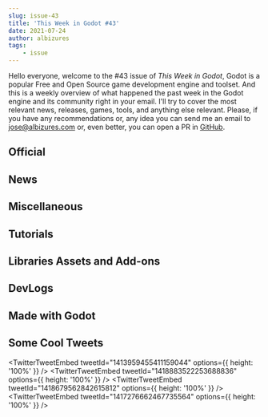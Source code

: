 ```yaml
---
slug: issue-43
title: 'This Week in Godot #43'
date: 2021-07-24
author: albizures
tags:
	- issue
---
```


Hello everyone, welcome to the #43 issue of _This Week in Godot_, Godot is a popular Free and Open Source game development engine and toolset. And this is a weekly overview of what happened the past week in the Godot engine and its community right in your email. I'll try to cover the most relevant news, releases, games, tools, and anything else relevant. Please, if you have any recommendations or, any idea you can send me an email to jose@albizures.com or, even better, you can open a PR in [GitHub](https://github.com/albizures/ThisWeekInGodot).

## Official

<Card
	author="Godot Engine"
	link="https://godotengine.org/article/about-godot4-vulkan-gles3-and-gles2"
	section="Official"
	label="About Godot 4, Vulkan, GLES3 and GLES2"
	description="As the alpha of Godot 4.0 comes closer and closer, we wanted to spend some words to clarify the direction that Godot 4 has taken in regard of rendering back-ends."
	publisher="Godot Engine"
	icon="https://godotengine.org/themes/godotengine/assets/favicon.png"
	cover="https://godotengine.org/storage/app/uploads/public/60f/438/4ca/60f4384ca5805220006247.png"
	date="2021-07-18T09:00:00.000Z"
/>

<Card
	author="Godot Engine"
	link="https://godotengine.org/article/godot-showcase-garden-path-developer-talks-about-his-experience"
	section="Official"
	label="Godot Showcase - The Garden Path developer talks about his experience"
	description="This week, we are interviewing Louis Durrant about his game The Garden Path. It will be released in Autumn/Winter 2021 for Windows, macOS and Linux."
	publisher="Godot Engine"
	icon="https://godotengine.org/themes/godotengine/assets/favicon.png"
	cover="https://godotengine.org/storage/app/uploads/public/60f/9a7/b1e/60f9a7b1eb0ca060142976.jpg"
	date="2021-07-22T09:00:00.000Z"
/>

## News

<Card
	author="World Eater Dev"
	link="https://youtu.be/S0MXaqfD17s"
	section="News"
	label="Bittersweet Birthday will be published in 2022 for Nintendo Switch and PC"
	description="Bittersweet Birthday is a mysterious game which takes you to an unknown place, where you don’t remember anything and your only guide is some strange voice from nowhere."
	publisher="YouTube"
	icon="https://www.youtube.com/s/desktop/1802aa0e/img/favicon_144x144.png"
	cover="https://i.ytimg.com/vi/S0MXaqfD17s/maxresdefault.jpg"
	date="2020-12-23T00:00:00.000Z"
/>
<Card
	author="Vinny Guerrero"
	link="https://twitter.com/viniguerrero/status/1417891278138875915"
	section="News"
	label="Godot Exporter: Finally added support for iOS Builds (XcodeProj) and HTML5"
	description=""
	publisher="Twitter"
	icon="https://abs.twimg.com/responsive-web/client-web/icon-ios.b1fc7275.png"
	cover="https://github.com/vini-guerrero/godot-exporter/raw/master/screenshots/Artifacts.png?raw=true"
	date="2021-07-21T09:00:00.000Z"
/>

<Card
	author="godotengine"
	link="https://github.com/godotengine/godot-proposals/issues/3003"
	section="News"
	label="Improve “Instantiate Child Scene” popup. · Issue #3003 · godotengine/godot-proposals"
	description='Describe the project you are working on FPS Demo Describe the problem or limitation you are having in your project The "Instantiate Child Scene" popup works almost well because of the sea...'
	publisher="GitHub"
	icon="https://github.com/windows-tile.png"
	cover="https://opengraph.githubassets.com/ffae7b8e061ad9835dae8c6f2000d0541d2b2298dbd2b2a9beea5cbad78f8d57/godotengine/godot-proposals/issues/3003"
	date="2021-07-17T09:00:00.000Z"
/>

## Miscellaneous

<Card
	author="Mean Gene Hacks"
	link="https://youtu.be/-vvxBWVXxe4"
	section="Miscellaneous"
	label="Godot vs. Unity Part 2: Pushing each Engine to its Limits!"
	description="This video is 2nd episode where we push Godot 3.3.2 to the very limits by removing the overhead of the Nodes and implementing a PhysicsServer. We try various..."
	publisher="YouTube"
	icon="https://www.youtube.com/s/desktop/1802aa0e/img/favicon_144x144.png"
	cover="https://i.ytimg.com/vi/-vvxBWVXxe4/maxresdefault.jpg"
	date="2021-07-23T00:00:00.000Z"
/>

<Card
	author="Gonzalo Gutiérrez"
	link="https://godotes.com/issues/godot-4-and-vulkan/"
	section="Miscellaneous"
	label="No OpenGL support out of the box for Godot 4.0"
	description="OpenGL will not be supported by Godot until 4.1, and when it does, it will be the GLES3 version."
	publisher="Godot Notes"
	icon="https://godotes.com/content/images/2020/12/GodotesLogo2-3.svg"
	cover="https://godotes.com/content/images/2021/01/GodotesLogo2.png"
	date="2021-07-23T23:49:58.000Z"
/>

<Card
	author="Everything and Nothing Dev"
	link="https://youtu.be/KM72QaC5yiA"
	section="Miscellaneous"
	label="Godot 4.0 AAA Graphics? “The Junk Shop”"
	description="I tried porting a Blender demo scene to Godot to see how it goes."
	publisher="YouTube"
	icon="https://www.youtube.com/s/desktop/1802aa0e/img/favicon_144x144.png"
	cover="https://i.ytimg.com/vi/KM72QaC5yiA/hqdefault.jpg"
	date="2021-07-21T00:00:00.000Z"
/>

<Card
	author="CodingKaiju"
	link="https://youtu.be/GRa3OdJf7oE"
	section="Miscellaneous"
	label="Godot’s Quarterly Health Checkup"
	description=""
	publisher="YouTube"
	icon="https://www.youtube.com/s/desktop/1802aa0e/img/favicon_144x144.png"
	cover="https://i.ytimg.com/vi/GRa3OdJf7oE/maxresdefault.jpg"
	date="2021-07-23T00:00:00.000Z"
/>

<Card
	author="Gamefromscratch"
	link="https://youtu.be/TLh-EJ_jMq4"
	section="Miscellaneous"
	label="Godot 4 Is Now Vulkan Only - No OpenGL Support"
	description="Godot have just announced that Godot 4 is only going to support Vulkan out of the box. There will not be support for OpenGL ES, which will hopefully be adde..."
	publisher="YouTube"
	icon="https://www.youtube.com/s/desktop/1802aa0e/img/favicon_144x144.png"
	cover="https://i.ytimg.com/vi/TLh-EJ_jMq4/maxresdefault.jpg"
	date="2021-07-19T00:00:00.000Z"
/>

## Tutorials

<Card
	author="ContentWonder"
	link="https://youtu.be/ESxRKqdu34M"
	section="Tutorials"
	label="How to Create a Simple Popup Menu in Godot"
	description="In this video you will learn how to create a simple popup menu in Godot."
	publisher="YouTube"
	icon="https://www.youtube.com/s/desktop/1802aa0e/img/favicon_144x144.png"
	cover="https://i.ytimg.com/vi/ESxRKqdu34M/hqdefault.jpg"
	date="2021-07-23T00:00:00.000Z"
/>

<Card
	author="PlayWithFurcifer"
	link="https://youtu.be/0CxzLxgJ2Sw"
	section="Tutorials"
	label="13 Things We Wish We Knew Earlier | Godot Engine Tutorial"
	description="These 13 tricks and features are helpful for anyone developing with Godot!"
	publisher="YouTube"
	icon="https://www.youtube.com/s/desktop/1802aa0e/img/favicon_144x144.png"
	cover="https://i.ytimg.com/vi/0CxzLxgJ2Sw/hqdefault.jpg"
	date="2021-07-18T00:00:00.000Z"
/>

<Card
	author="Delano Lourenco"
	link="https://youtu.be/suAXTmzDJ1s"
	section="Tutorials"
	label="Make the Minecraft Menu from scratch | Godot Tutorial"
	description="In this video you will learn how to make the Minecraft Menu from scratch in Godot 3.3.2."
	publisher="YouTube"
	icon="https://www.youtube.com/s/desktop/1802aa0e/img/favicon_144x144.png"
	cover="https://i.ytimg.com/vi/suAXTmzDJ1s/maxresdefault.jpg"
	date="2021-07-23T00:00:00.000Z"
/>

<Card
	author="Dicode"
	link="https://youtu.be/uvuxAT1XoRs"
	section="Tutorials"
	label="Every Type of Progress Bar available in Godot | Dicode"
	description="No matter what game you are creating you will need to make a progress bar. Progress bar are not just limited to health bars but can be use in many others way..."
	publisher="YouTube"
	icon="https://www.youtube.com/s/desktop/1802aa0e/img/favicon_144x144.png"
	cover="https://i.ytimg.com/vi/uvuxAT1XoRs/maxresdefault.jpg"
	date="2021-07-22T00:00:00.000Z"
/>

<Card
	author="Chance. E"
	link="https://youtu.be/EHFUS95FKEo"
	section="Tutorials"
	label="Godot Softbody In 2D"
	description="Just a little squishy boi in Godot."
	publisher="YouTube"
	icon="https://www.youtube.com/s/desktop/1802aa0e/img/favicon_144x144.png"
	cover="https://i.ytimg.com/vi/EHFUS95FKEo/maxresdefault.jpg"
	date="2021-07-22T00:00:00.000Z"
/>

<Card
	author="Arith metic"
	link="https://youtu.be/nhCJhLisXcg"
	section="Tutorials"
	label="Using setget in Godot - Godot Tutorial"
	description="A Short Tutorial covering how to set up getters and setters in Godot using the setget keyword in Godot."
	publisher="YouTube"
	icon="https://www.youtube.com/s/desktop/1802aa0e/img/favicon_144x144.png"
	cover="https://i.ytimg.com/vi/nhCJhLisXcg/maxresdefault.jpg"
	date="2021-07-20T00:00:00.000Z"
/>

<Card
	author="Nesi"
	link="https://youtu.be/p9NB_pO9u14"
	section="Tutorials"
	label="How to Make Parallax Backgrounds in Godot."
	description="This is how to use the ParallaxBackground and ParallaxLayer nodes in the Godot engine."
	publisher="YouTube"
	icon="https://www.youtube.com/s/desktop/1802aa0e/img/favicon_144x144.png"
	cover="https://i.ytimg.com/vi/p9NB_pO9u14/maxresdefault.jpg"
	date="2021-07-20T00:00:00.000Z"
/>

<Card
	author="Arcane Energy"
	link="https://youtu.be/1u4817DKvb8"
	section="Tutorials"
	label="NinePatchRect - Godot Tutorial"
	description="Learn how to create scalable panels and text boxes using the NinePatchRect in Godot."
	publisher="YouTube"
	icon="https://www.youtube.com/s/desktop/1802aa0e/img/favicon_144x144.png"
	cover="https://i.ytimg.com/vi/1u4817DKvb8/maxresdefault.jpg"
	date="2021-07-20T00:00:00.000Z"
/>

<Card
	author="Solo CodeNet"
	link="https://youtu.be/VYR34kgvzeo"
	section="Tutorials"
	label="Godot: Area Spikes with tilemap"
	description=""
	publisher="YouTube"
	icon="https://www.youtube.com/s/desktop/1802aa0e/img/favicon_144x144.png"
	cover="https://i.ytimg.com/vi/VYR34kgvzeo/maxresdefault.jpg"
	date="2021-07-19T00:00:00.000Z"
/>

<Card
	author="scriptblocks"
	link="https://youtu.be/6r-Ti1chPvc"
	section="Tutorials"
	label="Recreate Stardew Valley in Godot : Dialog"
	description="Tutorial on recreating the Stardew Valley Dialog in Godot"
	publisher="YouTube"
	icon="https://www.youtube.com/s/desktop/1802aa0e/img/favicon_144x144.png"
	cover="https://i.ytimg.com/vi/6r-Ti1chPvc/hqdefault.jpg"
	date="2021-07-19T00:00:00.000Z"
/>

<Card
	author="RobThePole"
	link="https://youtu.be/MSAmebNNNyk"
	section="Tutorials"
	label="Godot Platformer Tutorial Episode 12"
	description="Video series in which I will cover the basics of creating a platformer game.In this video we are going to change it so the baseLevel uses the new coin the ne..."
	publisher="YouTube"
	icon="https://www.youtube.com/s/desktop/1802aa0e/img/favicon_144x144.png"
	cover="https://i.ytimg.com/vi/MSAmebNNNyk/maxresdefault.jpg"
	date="2021-07-18T00:00:00.000Z"
/>

<Card
	author="xen"
	link="https://youtu.be/Q2iWDNq5PaU"
	section="Tutorials"
	label="How to make Minecraft-style voxel terrain in Godot in 45 minutes (Tutorial)"
	description=""
	publisher="YouTube"
	icon="https://www.youtube.com/s/desktop/1802aa0e/img/favicon_144x144.png"
	cover="https://i.ytimg.com/vi/Q2iWDNq5PaU/maxresdefault.jpg"
	date="2021-07-17T00:00:00.000Z"
/>

<Card
	author="MoTaiGik Studio"
	link="https://youtu.be/CJFOnjDHqBs"
	section="Tutorials"
	label="Godot spring bone and apply to be hair physics"
	description="I enhance my jiggle bone previously I made to be a spring bone system.In this video I demonstrate how I use it as a hair physics"
	publisher="YouTube"
	icon="https://www.youtube.com/s/desktop/97f78af5/img/favicon_144x144.png"
	cover="https://i.ytimg.com/vi/CJFOnjDHqBs/maxresdefault.jpg"
	date="2021-07-18T00:00:00.000Z"
/>

<Card
	author="Gawe Game"
	link="https://youtu.be/vjOWl3c4OFQ"
	section="Tutorials"
	label="Bikin title screen dan transisi scene - Bagian #17: Gawe Game Platformer 2D"
	description="Video ke-17 dan video terakhir dari seri tutorial pembuatan game platformer 2D dengan Godot."
	publisher="YouTube"
	icon="https://www.youtube.com/s/desktop/1802aa0e/img/favicon_144x144.png"
	cover="https://i.ytimg.com/vi/vjOWl3c4OFQ/hqdefault.jpg"
	date="2021-07-17T00:00:00.000Z"
/>

<Card
	author="GDQuest"
	link="https://youtu.be/Kt5leCS8e8M"
	section="Tutorials"
	label="Godot GDScript Pro Tips"
	description=""
	publisher="YouTube"
	icon="https://www.youtube.com/s/desktop/1802aa0e/img/favicon_144x144.png"
	cover="https://i.ytimg.com/vi/Kt5leCS8e8M/hqdefault.jpg"
	date="2021-07-20T00:00:00.000Z"
/>

<Card
	author="Nevoski Studios"
	link="https://youtu.be/Z_AZWeqBYC4"
	section="Tutorials"
	label="Water Reflection Effect with No Code - Godot Tutorial"
	description="A simple reflection effect that doesn’t need code or shaders."
	publisher="YouTube"
	icon="https://www.youtube.com/s/desktop/1802aa0e/img/favicon_144x144.png"
	cover="https://i.ytimg.com/vi/Z_AZWeqBYC4/maxresdefault.jpg"
	date="2021-07-17T00:00:00.000Z"
/>

<Card
	author="Destus Gamez"
	link="https://youtu.be/1pBqFFiyfS4"
	section="Tutorials"
	label="Slow Motion Effect In Godot"
	description="Yo! In this video your gonna learn how to make a sloe motion effect in godot. By the end of the video you would have acquired a new effect to juice up your g..."
	publisher="YouTube"
	icon="https://www.youtube.com/s/desktop/1802aa0e/img/favicon_144x144.png"
	cover="https://i.ytimg.com/vi/1pBqFFiyfS4/hqdefault.jpg"
	date="2021-07-21T00:00:00.000Z"
/>

## Libraries Assets and Add-ons

<Card
	author="arlez80"
	link="https://godotshaders.com/shader/procedural-bamboo-shader/"
	section="Libraries Assets and Add-ons"
	label="Procedural Bamboo Shader"
	description="A procedural bamboo shader."
	publisher="Godot Shaders"
	icon="https://godotshaders.com/wp-content/uploads/2021/01/favicon.png"
	cover="https://godotshaders.com/wp-content/uploads/2021/01/bamboo.jpg"
	date="2021-07-20T11:19:27.000Z"
/>

<Card
	author="NekotoArts"
	link="https://godotshaders.com/shader/parallax-ice-for-fake-depth-to-plane-meshes/"
	section="Libraries Assets and Add-ons"
	label="Parallax Ice | Depth effect"
	description=""
	publisher="Godot Shaders"
	icon="https://godotshaders.com/wp-content/uploads/2021/01/favicon.png"
	cover="http://godotshaders.com/wp-content/uploads/2021/01/Screenshot-2021-07-19-184008.jpg"
	date="2021-07-23T14:40:06.000Z"
/>

<Card
	author="davidbasile"
	link="https://godotengine.org/asset-library/asset/1005"
	section="Libraries Assets and Add-ons"
	label="Ezd Interpolation"
	description="Ezd is a simple asset that allows you to easily create eased interpolations. You can use it for animations, movement, fade, i.e., polish for your game."
	publisher="Godot Asset Library"
	icon="https://godotengine.org/themes/godotengine/assets/favicon.png"
	cover="https://raw.githubusercontent.com/DavidBF16/ezd-interpolation/main/ezd-logo.png"
	date="2021-07-22"
/>

<Card
	author="Perfoon"
	link="https://godotengine.org/asset-library/asset/976"
	section="Libraries Assets and Add-ons"
	label="Multirun"
	description="Multirun allows starting multiple game instances at once."
	publisher="Godot Asset Library"
	icon="https://godotengine.org/themes/godotengine/assets/favicon.png"
	cover="https://github.com/perfoon/Multirun/raw/main/screenshots/MultirunIcon.png"
	date="2021-07-21"
/>

<Card
	author="AndreMicheletti"
	link="https://godotengine.org/asset-library/asset/1001"
	section="Libraries Assets and Add-ons"
	label="Agones SDK Plugin"
	description="This plugin adds Agones SDK functionality to GDScript."
	publisher="Godot Asset Library"
	icon="https://godotengine.org/themes/godotengine/assets/favicon.png"
	cover="https://raw.githubusercontent.com/AndreMicheletti/godot-agones-sdk/master/agones-sdk-icon.png"
	date="2021-07-21"
/>

<Card
	author="Maujoe"
	link="https://godotengine.org/asset-library/asset/595"
	section="Libraries Assets and Add-ons"
	label="Visual Shader Node Library"
	description="A collection of additional shader nodes ( + examples) that can be used in the visual shader editor to achieve common tasks faster."
	publisher="Godot Asset Library"
	icon="https://godotengine.org/themes/godotengine/assets/favicon.png"
	cover="https://raw.githubusercontent.com/Maujoe/Godot-Visual-Shader-Node-Library/master/addons/visual_shader_node_library/icon.png"
	date="2021-07-21"
/>

## DevLogs

<Card
	author="Daniel Demski"
	link="https://youtu.be/15LTqvZtrMo"
	section="DevLogs"
	label="6D minecraft? - Aperiodic Voxel Game devlog#1"
	description="The intro music is aperiodic too, played by me on a broken cello. The rest of the background music was a public domain recording of Beethoven Sonata no. 1, p..."
	publisher="YouTube"
	icon="https://www.youtube.com/s/desktop/1802aa0e/img/favicon_144x144.png"
	cover="https://i.ytimg.com/vi/15LTqvZtrMo/hqdefault.jpg"
	date="2021-07-22T00:00:00.000Z"
/>

<Card
	author="Checkov Stuff"
	link="https://youtu.be/h02hs7U8rwI"
	section="DevLogs"
	label="Putting Worms in Organs - Failing to Meet a Deadline"
	description="I took some time to work on a game jam and ended up with this. I promise that sticking the worms in organs makes more sense in context.... well, it will eve..."
	publisher="YouTube"
	icon="https://www.youtube.com/s/desktop/1802aa0e/img/favicon_144x144.png"
	cover="https://i.ytimg.com/vi/h02hs7U8rwI/maxresdefault.jpg"
	date="2021-07-21T00:00:00.000Z"
/>

<Card
	author="DevDuck"
	link="https://youtu.be/QZd-NFsF4wg"
	section="DevLogs"
	label="Building Equippable Gear for my Marine Biologist RPG!"
	description="Welcome to another devlog for Dauphin! In this episode I end up creating Dauphin’s first piece of wearable equipment - but not before making a tough decision..."
	publisher="YouTube"
	icon="https://www.youtube.com/s/desktop/1802aa0e/img/favicon_144x144.png"
	cover="https://i.ytimg.com/vi/QZd-NFsF4wg/hqdefault.jpg"
	date="2021-07-18T00:00:00.000Z"
/>

<Card
	author="John Ivess"
	link="https://youtu.be/Dsr8vzUTdTQ"
	section="DevLogs"
	label="Barking Irons is CONTINUED! | Devlog #1"
	description="Barking Irons is continued, and this video is the first devlog about it!Current development, future plans, and exciting announcements - all of it in this sho..."
	publisher="YouTube"
	icon="https://www.youtube.com/s/desktop/1802aa0e/img/favicon_144x144.png"
	cover="https://i.ytimg.com/vi/Dsr8vzUTdTQ/hqdefault.jpg"
	date="2021-07-17T00:00:00.000Z"
/>

<Card
	author="OraNN"
	link="https://youtu.be/5d9s4b_WM-8"
	section="DevLogs"
	label="Astreterre - Devlog 04 - English Version - Log Console"
	description=""
	publisher="YouTube"
	icon="https://www.youtube.com/s/desktop/1802aa0e/img/favicon_144x144.png"
	cover="https://i.ytimg.com/vi/5d9s4b_WM-8/maxresdefault.jpg"
	date="2021-07-22T00:00:00.000Z"
/>

<Card
	author="Quantum Code"
	link="https://youtu.be/KdOF7aUNgd8"
	section="DevLogs"
	label="Redesigning my entire 2D City Builder ! (ReignScape #Devlog 1)"
	description="Second IndieGame Devlog for ReignScape: An original and unique 2D strategy /city builder game made with Godot Engine C# and C"
	publisher="YouTube"
	icon="https://www.youtube.com/s/desktop/1802aa0e/img/favicon_144x144.png"
	cover="https://i.ytimg.com/vi/KdOF7aUNgd8/maxresdefault.jpg"
	date="2021-07-16T00:00:00.000Z"
/>

## Made with Godot

<Card
	author="argosopentech"
	link="https://github.com/argosopentech/Conquest"
	section="Made with Godot"
	label="Conquest: Risk-like game in Godot"
	description="Conquest is an online open source strategy game, very similar to RISK."
	publisher="GitHub"
	icon="https://github.com/windows-tile.png"
	cover="https://opengraph.githubassets.com/3b87b220c099ea2ea169692696c4cded1632160c01f5b8634ce70cfca2511b4b/argosopentech/Conquest"
	date="2021-07-24T09:00:00.000Z"
/>

<Card
	author="MrBlack"
	link="https://mrblack-619992.itch.io/hangtogether"
	section="Made with Godot"
	label="HangTogether"
	description="Its Hangman, but with your Friends!"
	publisher="itch.io"
	icon="https://img.itch.zone/aW1nLzY1MDg2NTIuanBn/32x32%23/ey7pAR.jpg"
	cover="https://img.itch.zone/aW1nLzY1MDg2NTIuanBn/original/fzzI2g.jpg"
	date="2021-07-19T11:49:18.519Z"
/>

<Card
	author="rainedoe"
	link="https://rainedoe.itch.io/creature-in-the-glass"
	section="Made with Godot"
	label="Creature in the Glass"
	description="Free them from the lost machine."
	publisher="itch.io"
	icon="https://img.itch.zone/aW1nLzY1Mjg0NzAuZ2lm/32x32%23m/zOu%2BJm.gif"
	cover="https://img.itch.zone/aW1nLzY1Mjg0NzAuZ2lm/original/APOJsy.gif"
	date="2021-07-21T11:49:19.558Z"
/>

<Card
	author="Bananamanhatguy"
	link="https://youtu.be/uqJgJUO2eq4"
	section="Made with Godot"
	label="Bananaguy Trailer"
	description="This is a trailer for the release of Bananaguy! Bananaguy is a pretty hard platforming game, with a colorful world to explore and a simple moveset with depth ..."
	publisher="YouTube"
	icon="https://www.youtube.com/s/desktop/1802aa0e/img/favicon_144x144.png"
	cover="https://i.ytimg.com/vi/uqJgJUO2eq4/maxresdefault.jpg"
	date="2021-07-18T00:00:00.000Z"
/>

<Card
	author="Greaby"
	link="https://greaby.itch.io/possession-attaque-du-cravasite"
	section="Made with Godot"
	label="Possession : L’attaque du cravasite"
	description="Un seul but : les posséder tous !"
	publisher="itch.io"
	icon="https://img.itch.zone/aW1nLzY0Nzg3NjguanBn/32x32%23/CEM5Kz.jpg"
	cover="https://img.itch.zone/aW1nLzY0Nzg3NjguanBn/original/0wgtIi.jpg"
	date="2021-07-12T11:49:21.143Z"
/>

<Card
	author="janglee"
	link="https://janglee.itch.io/earth-is-flat"
	section="Made with Godot"
	label="Earth is Flat"
	description="Move inside a surface of a cube and find your way to the next level."
	publisher="itch.io"
	icon="https://img.itch.zone/aW1nLzI4MzQ4MDgucG5n/32x32%23/XrSFsE.png"
	cover="https://img.itch.zone/aW1nLzI4MzQ4MDUucG5n/original/UQSXr4.png"
	date="2020-07-24T11:49:22.134Z"
/>

<Card
	author="dnslv"
	link="https://dnslv.itch.io/pixelizer"
	section="Made with Godot"
	label="Pixelizer //Godot Screen Shader Experiment"
	description="Play in your browser"
	publisher="itch.io"
	icon="https://img.itch.zone/aW1nLzY0NzYzNTYucG5n/32x32%23/Ytk930.png"
	cover="https://img.itch.zone/aW1nLzY0NzYzNTYucG5n/original/twd0XO.png"
	date="2021-07-12T11:49:23.072Z"
/>

<Card
	author="IndieDevsHut"
	link="https://youtu.be/bDfNkgN_jlo"
	section="Made with Godot"
	label="Made with Godot 43"
	description="Best content compiled from twitter from the past week"
	publisher="YouTube"
	icon="https://www.youtube.com/s/desktop/1802aa0e/img/favicon_144x144.png"
	cover="https://i.ytimg.com/vi/bDfNkgN_jlo/maxresdefault.jpg"
	date="2021-07-17T00:00:00.000Z"
/>

<Card
	author="Whisker Games"
	link="https://domenico-labaki.itch.io/polygon-swap"
	section="Made with Godot"
	label="Polygon Swap"
	description="A puzzle game about swapping polygons"
	publisher="itch.io"
	icon="https://img.itch.zone/aW1nLzY1ODIzOTQucG5n/32x32%23/fbrOaJ.png"
	cover="https://img.itch.zone/aW1nLzY1ODIzOTQucG5n/original/EOrNCD.png"
	date="2021-07-24T11:26:29.657Z"
/>

<Card
	author="AsaharaID"
	link="https://sussyety.itch.io/dua"
	section="Made with Godot"
	label="DUA by sussyety"
	description="A short platformer game"
	publisher="itch.io"
	icon="https://img.itch.zone/aW1nLzY1NzYxOTcucG5n/32x32%23/nik4TL.png"
	cover="https://img.itch.zone/aW1nLzY1NzYxOTcucG5n/original/P2Su4N.png"
	date="2021-07-23T16:49:33.812Z"
/>

<Card
	author="ruinerr"
	link="https://ruinerr.itch.io/bloop"
	section="Made with Godot"
	label="Bloop"
	description="A magical musical journey for a random block guy to bloop on note blocks!"
	publisher="itch.io"
	icon="https://img.itch.zone/aW1nLzY1ODA3NTQucG5n/32x32%23/zQrYMp.png"
	cover="https://img.itch.zone/aW1nLzY1ODA3NTQucG5n/original/UZoN3Z.png"
	date="2021-07-24T09:49:34.785Z"
/>

<Card
	author="Milan"
	link="https://milanvarady.itch.io/kron"
	section="Made with Godot"
	label="Kron"
	description="A game about slowing time and dodging walls"
	publisher="itch.io"
	icon="https://img.itch.zone/aW1nLzY1NTM5MjgucG5n/32x32%23/VXaSew.png"
	cover="https://img.itch.zone/aW1nLzY1NTM5MjgucG5n/original/L%2FuaiJ.png"
	date="2021-07-22T11:49:40.826Z"
/>

<Card
	author="ScarfRavenStudios"
	link="https://scarfravenstudios.itch.io/the-vengance-of-chickens"
	section="Made with Godot"
	label="The Vengeance of Chickens"
	description="The forces of good and evil are fighting! Take ’em all out for a high score!"
	publisher="itch.io"
	icon="https://img.itch.zone/aW1nLzY1NzIxMjAucG5n/32x32%23/CH2G3i.png"
	cover="https://img.itch.zone/aW1nLzY1NzIxMTQucG5n/original/4hqDca.png"
	date="2021-07-23T11:49:47.166Z"
/>

## Some Cool Tweets

<TwitterTweetEmbed
	tweetId="1413959455411159044"
	options={{ height: '100%' }}
/>
<TwitterTweetEmbed
	tweetId="1418883522253688836"
	options={{ height: '100%' }}
/>
<TwitterTweetEmbed
	tweetId="1418679562842615812"
	options={{ height: '100%' }}
/>
<TwitterTweetEmbed
	tweetId="1417276662467735564"
	options={{ height: '100%' }}
/>
